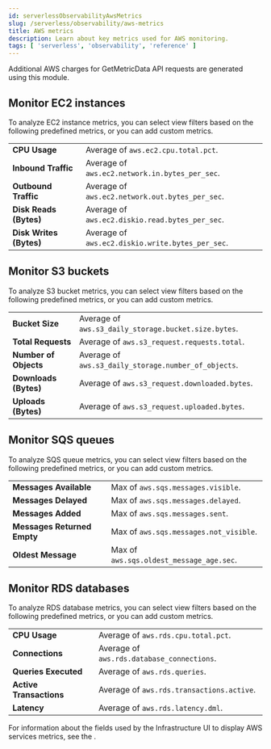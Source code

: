 ```yaml
---
id: serverlessObservabilityAwsMetrics
slug: /serverless/observability/aws-metrics
title: AWS metrics
description: Learn about key metrics used for AWS monitoring.
tags: [ 'serverless', 'observability', 'reference' ]
---
```


<p><DocBadge template="technical preview" /></p>

<div id="aws-metrics"></div>

<DocCallOut title="Important" color="warning">

Additional AWS charges for GetMetricData API requests are generated using this module.

</DocCallOut>

<div id="monitor-ec2-instances"></div>

## Monitor EC2 instances

To analyze EC2 instance metrics,
you can select view filters based on the following predefined metrics,
or you can add <DocLink id="serverlessObservabilityViewInfrastructureMetrics" section="add-custom-metrics">custom metrics</DocLink>.

|  |  |
|---|---|
| **CPU Usage** | Average of `aws.ec2.cpu.total.pct`.  |
| **Inbound Traffic** | Average of `aws.ec2.network.in.bytes_per_sec`. |
| **Outbound Traffic** | Average of `aws.ec2.network.out.bytes_per_sec`. |
| **Disk Reads (Bytes)** | Average of `aws.ec2.diskio.read.bytes_per_sec`. |
| **Disk Writes (Bytes)** | Average of `aws.ec2.diskio.write.bytes_per_sec`. |

<div id="monitor-s3-buckets"></div>

## Monitor S3 buckets

To analyze S3 bucket metrics,
you can select view filters based on the following predefined metrics,
or you can add <DocLink id="serverlessObservabilityViewInfrastructureMetrics" section="add-custom-metrics">custom metrics</DocLink>.

|  |  |
|---|---|
| **Bucket Size** | Average of `aws.s3_daily_storage.bucket.size.bytes`.  |
| **Total Requests** | Average of `aws.s3_request.requests.total`. |
| **Number of Objects** | Average of `aws.s3_daily_storage.number_of_objects`. |
| **Downloads (Bytes)** | Average of `aws.s3_request.downloaded.bytes`. |
| **Uploads (Bytes)** | Average of `aws.s3_request.uploaded.bytes`. |

<div id="monitor-sqs-queues"></div>

## Monitor SQS queues

To analyze SQS queue metrics,
you can select view filters based on the following predefined metrics,
or you can add <DocLink id="serverlessObservabilityViewInfrastructureMetrics" section="add-custom-metrics">custom metrics</DocLink>.

|  |  |
|---|---|
| **Messages Available** | Max of `aws.sqs.messages.visible`.  |
| **Messages Delayed** | Max of `aws.sqs.messages.delayed`. |
| **Messages Added** | Max of `aws.sqs.messages.sent`. |
| **Messages Returned Empty** | Max of `aws.sqs.messages.not_visible`. |
| **Oldest Message** | Max of `aws.sqs.oldest_message_age.sec`. |

<div id="monitor-rds-databases"></div>

## Monitor RDS databases

To analyze RDS database metrics,
you can select view filters based on the following predefined metrics,
or you can add <DocLink id="serverlessObservabilityViewInfrastructureMetrics" section="add-custom-metrics">custom metrics</DocLink>.

|  |  |
|---|---|
| **CPU Usage** | Average of `aws.rds.cpu.total.pct`.  |
| **Connections** | Average of `aws.rds.database_connections`. |
| **Queries Executed** | Average of `aws.rds.queries`. |
| **Active Transactions** | Average of `aws.rds.transactions.active`. |
| **Latency** | Average of `aws.rds.latency.dml`. |

For information about the fields used by the Infrastructure UI to display AWS services metrics, see the
<DocLink id="serverlessObservabilityMetricsFields" />.
